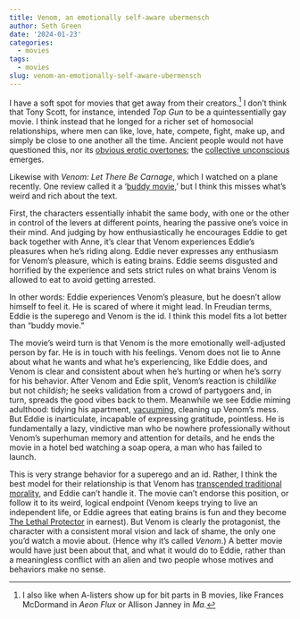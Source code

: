 ```yaml
---
title: Venom, an emotionally self-aware ubermensch
author: Seth Green
date: '2024-01-23'
categories:
  - movies
tags:
  - movies
slug: venom-an-emotionally-self-aware-ubermensch
---
```


I have a soft spot for movies that get away from their creators.[^1] I don't think that Tony Scott, for instance, intended *Top Gun* to be a quintessentially gay movie. I think instead that he longed for a richer set of homosocial relationships, where men can like, love, hate, compete, fight, make up, and simply be close to one another all the time. Ancient people would not have questioned this, nor its [obvious erotic overtones](https://www.esquire.com/entertainment/movies/a39918358/top-gun-volleyball-scene-gay/); the [collective unconscious](https://www.thecollector.com/carl-jung-controversial-idea-what-is-collective-unconscious/) emerges.

Likewise with *Venom: Let There Be Carnage*, which I watched on a plane recently. One review called it a '[buddy movie](https://www.hollywoodreporter.com/movies/movie-reviews/venom-let-there-be-carnage-review-1235022883/),' but I think this misses what's weird and rich about the text.

First, the characters essentially inhabit the same body, with one or the other in control of the levers at different points, hearing the passive one's voice in their mind. And judging by how enthusiastically he encourages Eddie to get back together with Anne, it's clear that Venom experiences Eddie's pleasures when he's riding along. Eddie never expresses any enthusiasm for Venom's pleasure, which is eating brains. Eddie seems disgusted and horrified by the experience and sets strict rules on what brains Venom is allowed to eat to avoid getting arrested.

In other words: Eddie experiences Venom's pleasure, but he doesn't allow himself to feel it. He is scared of where it might lead. In Freudian terms, Eddie is the superego and Venom is the id. I think this model fits a lot better than "buddy movie."

The movie's weird turn is that Venom is the more emotionally well-adjusted person by far. He is in touch with his feelings. Venom does not lie to Anne about what he wants and what he's experiencing, like Eddie does, and Venom is clear and consistent about when he's hurting or when he's sorry for his behavior. After Venom and Edie split, Venom's reaction is child*like* but not child*ish*; he seeks validation from a crowd of partygoers and, in turn, spreads the good vibes back to them. Meanwhile we see Eddie miming adulthood: tidying his apartment, [vacuuming](https://www.nytimes.com/2023/11/28/style/dyson-cordless-vacuum-status-symbol.html), cleaning up Venom's mess. But Eddie is inarticulate, incapable of expressing gratitude, pointless. He is fundamentally a lazy, vindictive man who be nowhere professionally without Venom's superhuman memory and attention for details, and he ends the movie in a hotel bed watching a soap opera, a man who has failed to launch.

This is very strange behavior for a superego and an id. Rather, I think the best model for their relationship is that Venom has [transcended traditional morality](https://en.wikipedia.org/wiki/Beyond_Good_and_Evil), and Eddie can't handle it. The movie can't endorse this position, or follow it to its weird, logical endpoint (Venom keeps trying to live an independent life, or Eddie agrees that eating brains is fun and they become [The Lethal Protector](https://en.wikipedia.org/wiki/Venom:_Lethal_Protector) in earnest). But Venom is clearly the protagonist, the character with a consistent moral vision and lack of shame, the only one you'd watch a movie about. (Hence why it's called *Venom*.) A better movie would have just been about that, and what it would do to Eddie, rather than a meaningless conflict with an alien and two people whose motives and behaviors make no sense.

[^1]: I also like when A-listers show up for bit parts in B movies, like Frances McDormand in *Aeon Flux* or Allison Janney in *Ma.*

